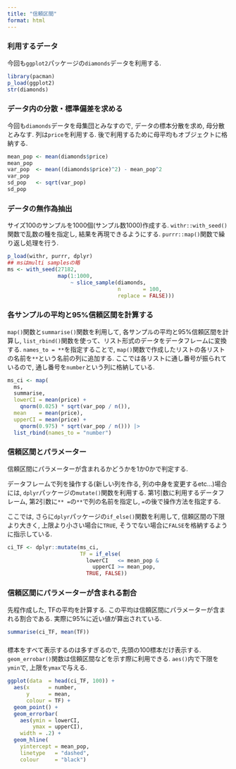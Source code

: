 ---
title: "信頼区間"
format: html
---

### 利用するデータ

今回も`ggplot2`パッケージの`diamonds`データを利用する.

```{r}
library(pacman)
p_load(ggplot2)
str(diamonds)
```

### データ内の分散・標準偏差を求める

今回も`diamonds`データを母集団とみなすので, データの標本分散を求め, 母分散とみなす.
列は`price`を利用する.
後で利用するために母平均もオブジェクトに格納する.
    
```{r}
mean_pop <- mean(diamonds$price)
mean_pop
var_pop  <- mean((diamonds$price)^2) - mean_pop^2
var_pop
sd_pop   <- sqrt(var_pop)
sd_pop
```

### データの無作為抽出

サイズ100のサンプルを1000個(サンプル数1000)作成する.
`withr::with_seed()`関数で乱数の種を指定し, 結果を再現できるようにする.
`purrr::map()`関数で繰り返し処理を行う.

```{r}
p_load(withr, purrr, dplyr)
## msはmulti samplesの略
ms <- with_seed(27182,
                map(1:1000,
                    ~ slice_sample(diamonds,
                                   n       = 100,
                                   replace = FALSE)))
```

### 各サンプルの平均と95%信頼区間を計算する

`map()`関数と`summarise()`関数を利用して, 各サンプルの平均と95%信頼区間を計算し, `list_rbind()`関数を使って、リスト形式のデータをデータフレームに変換する.
`names_to = **`を指定することで, `map()`関数で作成したリストの各リストの名前を`**`という名前の列に追加する.
ここでは各リストに通し番号が振られているので, 通し番号を`number`という列に格納している.

```{r}
ms_ci <- map(
  ms,
  summarise,
  lowerCI = mean(price) + 
    qnorm(0.025) * sqrt(var_pop / n()),
  mean    = mean(price),
  upperCI = mean(price) + 
    qnorm(0.975) * sqrt(var_pop / n())) |>
  list_rbind(names_to = "number")
```

### 信頼区間とパラメーター

信頼区間にパラメーターが含まれるかどうかを1か0かで判定する.

データフレームで列を操作する(新しい列を作る, 列の中身を変更するetc...)場合には, `dplyr`パッケージの`mutate()`関数を利用する.
第1引数に利用するデータフレーム, 第2引数に`** =`の`**`で列の名前を指定し, `=`の後で操作方法を指定する.

ここでは, さらに`dplyr`パッケージの`if_else()`関数を利用して, 信頼区間の下限より大きく, 上限より小さい場合に`TRUE`, そうでない場合に`FALSE`を格納するように指示している.

```{r}
ci_TF <- dplyr::mutate(ms_ci, 
                       TF = if_else(
                         lowerCI   <= mean_pop &
                           upperCI >= mean_pop, 
                         TRUE, FALSE))
```

### 信頼区間にパラメーターが含まれる割合

先程作成した, TFの平均を計算する.
この平均は信頼区間にパラメーターが含まれる割合である.
実際に95%に近い値が算出されている.

```{r}
summarise(ci_TF, mean(TF))
```

### 

標本をすべて表示するのは多すぎるので, 先頭の100標本だけ表示する.
`geom_errobar()`関数は信頼区間などを示す際に利用できる.
`aes()`内で下限を`ymin`で, 上限を`ymax`で与える.

```{r}
ggplot(data  = head(ci_TF, 100)) +
  aes(x      = number, 
      y      = mean,
      colour = TF) +
  geom_point() +
  geom_errorbar(
    aes(ymin = lowerCI,
        ymax = upperCI), 
    width = .2) +
  geom_hline(
    yintercept = mean_pop, 
    linetype   = "dashed", 
    colour     = "black")
```